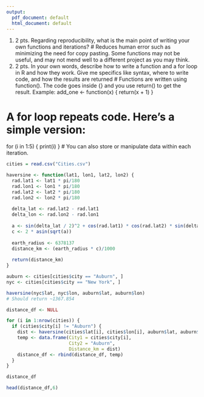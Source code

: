 ```yaml
---
output:
  pdf_document: default
  html_document: default
---
```

1. 2 pts. Regarding reproducibility, what is the main point of writing your own functions
and iterations?
# Reduces human error such as minimizing the need for copy pasting. Some functions may not be useful, and may not mend well to a different project as you may think.
2. 2 pts. In your own words, describe how to write a function and a for loop in R and how
they work. Give me specifics like syntax, where to write code, and how the results are
returned
# Functions are written using function(). The code goes inside {} and you use return() to get the result. Example:
add_one <- function(x) {
  return(x + 1)
}

# A for loop repeats code. Here's a simple version:

for (i in 1:5) {
  print(i)
}
# You can also store or manipulate data within each iteration.
```r


cities = read.csv("Cities.csv")

haversine <- function(lat1, lon1, lat2, lon2) {
  rad.lat1 <- lat1 * pi/180
  rad.lon1 <- lon1 * pi/180
  rad.lat2 <- lat2 * pi/180
  rad.lon2 <- lon2 * pi/180
  
  delta_lat <- rad.lat2 - rad.lat1
  delta_lon <- rad.lon2 - rad.lon1
  
  a <- sin(delta_lat / 2)^2 + cos(rad.lat1) * cos(rad.lat2) * sin(delta_lon / 2)^2
  c <- 2 * asin(sqrt(a)) 
  
  earth_radius <- 6378137
  distance_km <- (earth_radius * c)/1000
  
  return(distance_km)
}

auburn <- cities[cities$city == "Auburn", ]
nyc <- cities[cities$city == "New York", ]

haversine(nyc$lat, nyc$lon, auburn$lat, auburn$lon)
# Should return ~1367.854
```


```r
distance_df <- NULL

for (i in 1:nrow(cities)) {
  if (cities$city[i] != "Auburn") {
    dist <- haversine(cities$lat[i], cities$lon[i], auburn$lat, auburn$lon)
    temp <- data.frame(City1 = cities$city[i], 
                       City2 = "Auburn", 
                       Distance_km = dist)
    distance_df <- rbind(distance_df, temp)
  }
}

distance_df

head(distance_df,6)

```

